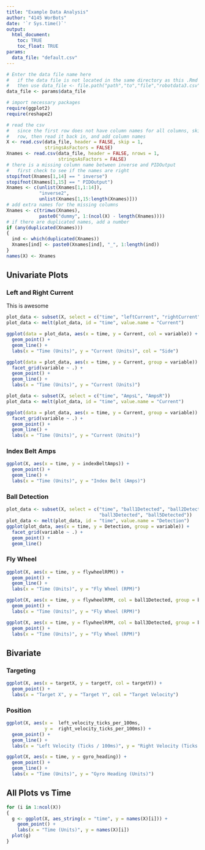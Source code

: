```yaml
---
title: "Example Data Analysis"
author: "4145 WorBots"
date: '`r Sys.time()`'
output: 
  html_document:
    toc: TRUE
    toc_float: TRUE
params:
  data_file: "default.csv"
---
```


```r
# Enter the data file name here
#   if the data file is not located in the same directory as this .Rmd file
#   then use data_file <- file.path("path","to","file","robotdata3.csv")
data_file <- params$data_file

# import necessary packages
require(ggplot2)
require(reshape2)

# read the csv
#   since the first row does not have column names for all columns, skip the first
#   row, then read it back in, and add column names
X <- read.csv(data_file, header = FALSE, skip = 1, 
              stringsAsFactors = FALSE)
Xnames <- read.csv(data_file, header = FALSE, nrows = 1, 
                   stringsAsFactors = FALSE)
# there is a missing column name between inverse and PIDOutput
#   first check to see if the names are right
stopifnot(Xnames[1,14] == " inverse")
stopifnot(Xnames[1,15] == " PIDOutput")
Xnames <- c(unlist(Xnames[1,1:14]), 
            "inverse2", 
            unlist(Xnames[1,15:length(Xnames)]))
# add extra names for the missing columns
Xnames <- c(trimws(Xnames), 
            paste0("dummy", 1:(ncol(X) - length(Xnames))))
# if there are duplicated names, add a number
if (any(duplicated(Xnames)))
{
  ind <- which(duplicated(Xnames))
  Xnames[ind] <- paste0(Xnames[ind], "_", 1:length(ind))
}
names(X) <- Xnames

```

## Univariate Plots

### Left and Right Current

This is awesome

```r
plot_data <- subset(X, select = c("time", "leftCurrent", "rightCurrent"))
plot_data <- melt(plot_data, id = "time", value.name = "Current")

ggplot(data = plot_data, aes(x = time, y = Current, col = variable)) +
  geom_point() +
  geom_line() + 
  labs(x = "Time (Units)", y = "Current (Units)", col = "Side")

ggplot(data = plot_data, aes(x = time, y = Current, group = variable)) +
  facet_grid(variable ~ .) +
  geom_point() +
  geom_line() + 
  labs(x = "Time (Units)", y = "Current (Units)")

plot_data <- subset(X, select = c("time", "AmpsL", "AmpsR"))
plot_data <- melt(plot_data, id = "time", value.name = "Current")

ggplot(data = plot_data, aes(x = time, y = Current, group = variable)) +
  facet_grid(variable ~ .) +
  geom_point() +
  geom_line() + 
  labs(x = "Time (Units)", y = "Current (Units)")

```

### Index Belt Amps

```r
ggplot(X, aes(x = time, y = indexBeltAmps)) +
  geom_point() +
  geom_line() +
  labs(x = "Time (Units)", y = "Index Belt (Amps)")
```

### Ball Detection

```r
plot_data <- subset(X, select = c("time", "ball1Detected", "ball2Detected",
                                  "ball3Detected", "ball5Detected"))
plot_data <- melt(plot_data, id = "time", value.name = "Detection")
ggplot(plot_data, aes(x = time, y = Detection, group = variable)) +
  facet_grid(variable ~ .) +
  geom_point() +
  geom_line()

```

### Fly Wheel

```r
ggplot(X, aes(x = time, y = flywheelRPM)) +
  geom_point() + 
  geom_line() +
  labs(x = "Time (Units)", y = "Fly Wheel (RPM)")

ggplot(X, aes(x = time, y = flywheelRPM, col = ball1Detected, group = ball1Detected)) +
  geom_point() + 
  labs(x = "Time (Units)", y = "Fly Wheel (RPM)")

ggplot(X, aes(x = time, y = flywheelRPM, col = ball3Detected, group = ball3Detected)) +
  geom_point() + 
  labs(x = "Time (Units)", y = "Fly Wheel (RPM)")
```

## Bivariate

### Targeting

```r
ggplot(X, aes(x = targetX, y = targetY, col = targetV)) +
  geom_point() +
  labs(x = "Target X", y = "Target Y", col = "Target Velocity")
```

### Position

```r
ggplot(X, aes(x =  left_velocity_ticks_per_100ms, 
              y =  right_velocity_ticks_per_100ms)) +
  geom_point() +
  geom_line() +
  labs(x = "Left Velocity (Ticks / 100ms)", y = "Right Velocity (Ticks / 100ms)")

ggplot(X, aes(x = time, y = gyro_heading)) +
  geom_point() +
  geom_line() +
  labs(x = "Time (Units)", y = "Gyro Heading (Units)")
```

## All Plots vs Time

```r
for (i in 1:ncol(X))
{
  g <- ggplot(X, aes_string(x = "time", y = names(X)[i])) +
    geom_point() +
    labs(x = "Time (Units)", y = names(X)[i])
  plot(g)
}

```